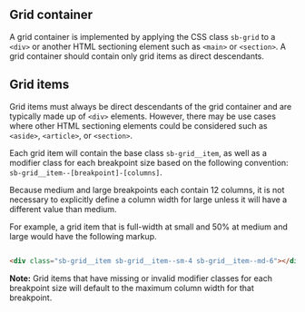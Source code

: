 ## Grid container

A grid container is implemented by applying the CSS class `sb-grid` to a `<div>` or another HTML sectioning element such as `<main>` or `<section>`. A grid container should contain only grid items as direct descendants.

## Grid items

Grid items must always be direct descendants of the grid container and are typically made up of `<div>` elements. However, there may be use cases where other HTML sectioning elements could be considered such as `<aside>`, `<article>`, or `<section>`.

Each grid item will contain the base class `sb-grid__item`, as well as a modifier class for each breakpoint size based on the following convention: `sb-grid__item--[breakpoint]-[columns]`.

Because medium and large breakpoints each contain 12 columns, it is not necessary to explicitly define a column width for large unless it will have a different value than medium.

For example, a grid item that is full-width at small and 50% at medium and large would have the following markup.

<!-- prettier-ignore -->
```html

<div class="sb-grid__item sb-grid__item--sm-4 sb-grid__item--md-6"></div>
```

**Note:** Grid items that have missing or invalid modifier classes for each breakpoint size will default to the maximum column width for that breakpoint.
